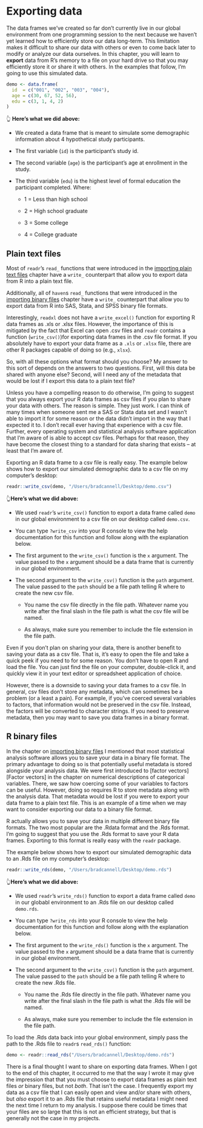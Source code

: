 # Exporting data

<!-- 
Exporting data for others (csv)
Exporting data for use in R (Rds)
We may also want to briefly touch on the difference between memory and disk.
-->

The data frames we’ve created so far don’t currently live in our global environment from one programming session to the next because we haven’t yet learned how to efficiently store our data long-term. This limitation makes it difficult to share our data with others or even to come back later to modify or analyze our data ourselves. In this chapter, you will learn to **export** data from R's memory to a file on your hard drive so that you may efficiently store it or share it with others. In the examples that follow, I'm going to use this simulated data.

```r
demo <- data.frame(
  id  = c("001", "002", "003", "004"),
  age = c(30, 67, 52, 56),
  edu = c(3, 1, 4, 2)
)
```

👆 **Here's what we did above:**

* We created a data frame that is meant to simulate some demographic information about 4 hypothetical study participants.

* The first variable (`id`) is the participant's study id.

* The second variable (`age`) is the participant's age at enrollment in the study.

* The third variable (`edu`) is the highest level of formal education the participant completed. Where:

  - 1 = Less than high school
  
  - 2 = High school graduate
  
  - 3 = Some college
  
  - 4 = College graduate

## Plain text files

Most of `readr`'s `read_` functions that were introduced in the [importing plain text files](#importing-plain-text-files) chapter have a `write_` counterpart that allow you to export data from R into a plain text file. 

Additionally, all of `haven`s `read_` functions that were introduced in the [importing binary files](#importing-binary-files) chapter have a `write_` counterpart that allow you to export data from R into SAS, Stata, and SPSS binary file formats. 

Interestingly, `readxl` does not have a `write_excel()` function for exporting R data frames as .xls or .xlsx files. However, the importance of this is mitigated by the fact that Excel can open .csv files and `readr` contains a function (`write_csv()`)for exporting data frames in the .csv file format. If you absolutely have to export your data frame as a `.xls` or `.xlsx` file, there are other R packages capable of doing so (e.g., `xlsx`).

So, with all these options what format should you choose? My answer to this sort of depends on the answers to two questions. First, will this data be shared with anyone else? Second, will I need any of the metadata that would be lost if I export this data to a plain text file?

Unless you have a compelling reason to do otherwise, I'm going to suggest that you always export your R data frames as csv files if you plan to share your data with others. The reason is simple. They just work. I can think of many times when someone sent me a SAS or Stata data set and I wasn't able to import it for some reason or the data didn't import in the way that I expected it to. I don't recall ever having that experience with a csv file. Further, every operating system and statistical analysis software application that I'm aware of is able to accept csv files. Perhaps for that reason, they have become the closest thing to a standard for data sharing that exists -- at least that I'm aware of.

Exporting an R data frame to a csv file is really easy. The example below shows how to export our simulated demographic data to a csv file on my computer's desktop:

```r
readr::write_csv(demo, "/Users/bradcannell/Desktop/demo.csv")
```

👆**Here's what we did above:**

* We used `readr`'s `write_csv()` function to export a data frame called `demo` in our global environment to a csv file on our desktop called `demo.csv`.

* You can type `?write_csv` into your R console to view the help documentation for this function and follow along with the explanation below.

* The first argument to the `write_csv()` function is the `x` argument. The value passed to the `x` argument should be a data frame that is currently in our global environment.

* The second argument to the `write_csv()` function is the `path` argument. The value passed to the `path` should be a file path telling R where to create the new csv file.

  - You name the csv file directly in the file path. Whatever name you write after the final slash in the file path is what the csv file will be named.
  
  - As always, make sure you remember to include the file extension in the file path.
  
Even if you don't plan on sharing your data, there is another benefit to saving your data as a csv file. That is, it's easy to open the file and take a quick peek if you need to for some reason. You don't have to open R and load the file. You can just find the file on your computer, double-click it, and quickly view it in your text editor or spreadsheet application of choice.

However, there is a downside to saving your data frames to a csv file. In general, csv files don't store any metadata, which can sometimes be a problem (or a least a pain). For example, if you've coerced several variables to factors, that information would not be preserved in the csv file. Instead, the factors will be converted to character strings. If you need to preserve metadata, then you may want to save you data frames in a binary format.

## R binary files

In the chapter on [importing binary files](#importing-binary-files) I mentioned that most statistical analysis software allows you to save your data in a binary file format. The primary advantage to doing so is that potentially useful metadata is stored alongside your analysis data. We were first introduced to [factor vectors][Factor vectors] in the chapter on numerical descriptions of categorical variables. There, we saw how coercing some of your variables to factors can be useful. However, doing so requires R to store metadata along with the analysis data. That metadata would be lost if you were to export your data frame to a plain text file. This is an example of a time when we may want to consider exporting our data to a binary file format.

R actually allows you to save your data in multiple different binary file formats. The two most popular are the .Rdata format and the .Rds format. I'm going to suggest that you use the .Rds format to save your R data frames. Exporting to this format is really easy with the `readr` package. 

The example below shows how to export our simulated demographic data to an .Rds file on my computer's desktop:

```r
readr::write_rds(demo, "/Users/bradcannell/Desktop/demo.rds")
```

👆**Here's what we did above:**

* We used `readr`'s `write_rds()` function to export a data frame called `demo` in our globabl environment to an .Rds file on our desktop called `demo.rds`.

* You can type `?write_rds` into your R console to view the help documentation for this function and follow along with the explanation below.

* The first argument to the `write_rds()` function is the `x` argument. The value passed to the `x` argument should be a data frame that is currently in our global environment.

* The second argument to the `write_csv()` function is the `path` argument. The value passed to the `path` should be a file path telling R where to create the new .Rds file.

  - You name the .Rds file directly in the file path. Whatever name you write after the final slash in the file path is what the .Rds file will be named.
  
  - As always, make sure you remember to include the file extension in the file path. 

To load the .Rds data back into your global environment, simply pass the path to the .Rds file to `readr`s `read_rds()` function:

```r
demo <- readr::read_rds("/Users/bradcannell/Desktop/demo.rds")
```

There is a final thought I want to share on exporting data frames. When I got to the end of this chapter, it occurred to me that the way I wrote it may give the impression that that you must choose to export data frames as plain text files _or_ binary files, but not _both_. That isn't the case. I frequently export my data as a csv file that I can easily open and view and/or share with others, but _also_ export it to an .Rds file that retains useful metadata I might need the next time I return to my analysis. I suppose there could be times that your files are so large that this is not an efficient strategy, but that is generally not the case in my projects.
